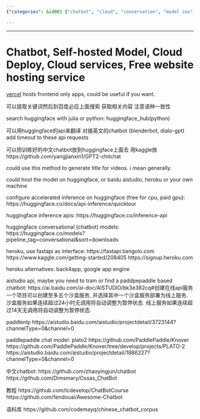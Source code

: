 ```yaml
---
{"categories": &id001 ["chatbot", "cloud", "conversation", "model zoo", "pyjom", "training data", "白嫖"], "category": "AI development", "date": "2022-07-14 14:19:56", "description": "This article delves into the world of AI chatbot development and deployment, exploring popular platforms like Heroku and Google App Engine. Additionally, it highlights useful API tools such as Hugging Face and PaddlePaddle to enhance your chatbot's functionality.", "tags": *id001, "title": "Chatbot, Self-hosted Model, Cloud Deploy, Cloud services, Free website hosting service"}

---
```


------

# Chatbot, Self-hosted Model, Cloud Deploy, Cloud services, Free website hosting service

[vercel](https://vercel.com/) hosts frontend only apps, could be useful if you want.

可以提取关键词然后到百度必应上面搜索 获取相关内容 注意语种一致性

search huggingface with julia or python:
huggingface_hub(python)

可以用huggingface的api来翻译 对接英文的chatbot (blenderbot, dialo-gpt)
add timeout to these api requests

可以把训练好的中文chatbot放到huggingface上面去 用kaggle放
https://github.com/yangjianxin1/GPT2-chitchat

could use this method to generate title for videos. i mean generally.

could host the model on huggingface, or baidu aistudio, heroku or your own machine

configure accelerated inference on huggingface (free for cpu, paid gpu):
https://huggingface.co/docs/api-inference/quicktour

huggingface inference apis:
https://huggingface.co/inference-api

huggingface conversational (chatbot) models:
https://huggingface.co/models?pipeline_tag=conversational&sort=downloads

heroku, use fastapi as interface:
https://fastapi.tiangolo.com
https://www.kaggle.com/getting-started/208405
https://signup.heroku.com

heroku alternatives:
back4app, google app engine

aistudio api, maybe you need to train or find a paddpepaddle based chatbot:
https://ai.baidu.com/ai-doc/AISTUDIO/bk3e382cq#创建在线api服务
一个项目可以创建至多五个沙盒服务, 并选择其中一个沙盒服务部署为线上服务.
沙盒服务如果连续超过24小时无调用将自动调整为暂停状态.
线上服务如果连续超过14天无调用将自动调整为暂停状态.

paddlenlp
https://aistudio.baidu.com/aistudio/projectdetail/3723144?channelType=0&channel=0

paddlepaddle chat model:
plato2
https://github.com/PaddlePaddle/Knover
https://github.com/PaddlePaddle/Knover/tree/develop/projects/PLATO-2
https://aistudio.baidu.com/aistudio/projectdetail/1886227?channelType=0&channel=0

中文chatbot:
https://github.com/zhaoyingjun/chatbot
https://github.com/Dimsmary/Ossas_ChatBot

教程
https://github.com/lcdevelop/ChatBotCourse
https://github.com/fendouai/Awesome-Chatbot

语料库
https://github.com/codemayq/chinese_chatbot_corpus

